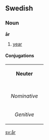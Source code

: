 ==Swedish==
===Noun===
'''år'''

#[[year]]

====Conjugations====
{| border=1 cellspacing=0 
| bgcolor=#FFFFF0 colspan=5 align=center | '''Neuter''' 
|- 
|- bgcolor=#FFFFF0 align=center 
! rowspan=2 | 
| colspan=2 width=105 | ''Singular'' 
| colspan=2 | ''Plural'' 
|- bgcolor=#FFFFF0 align=center 
| width=105 | ''Indefinite'' 
| width=105 | ''Definite'' 
| width=105 | ''Indefinite'' 
|  width=105 | ''Definite'' 
|- align=center 
| width=105 bgcolor=#FFFFF0 | ''Nominative'' 
| [[år]] 
| [[året]] 
| [[år]] 
| [[åren]] 
|- align=center 
| width=105 bgcolor=#FFFFF0 | ''Genitive'' 
| [[års]] 
| [[årets]] 
| [[års]] 
| [[årens]] 
|}

[[sv:år]]